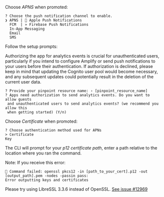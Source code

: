 Choose _APNS_ when promoted:

```console
? Choose the push notification channel to enable.
❯ APNS |  Apple Push Notifications
  FCM  | » Firebase Push Notifications
  In-App Messaging
  Email
  SMS
```

Follow the setup prompts: 

<Callout>

Authorizing the app for analytics events is crucial for unauthenticated users, particularly if you intend to configure Amplify or send push notifications to your users before their authentication. If authorization is declined, please keep in mind that updating the Cognito user pool would become necessary, and any subsequent updates could potentially result in the deletion of the current user data.

</Callout>

```console
? Provide your pinpoint resource name: › [pinpoint_resource_name]
? Apps need authorization to send analytics events. Do you want to allow guests
 and unauthenticated users to send analytics events? (we recommend you allow this 
 when getting started) (Y/n)
```

Choose _Certificate_ when promoted:

```console
? Choose authentication method used for APNs
> Certificate
Key
```

The CLI will prompt for your _p12 certificate path_, enter a path relative to the location where you ran the command.


<Callout>

Note: If you receive this error:
```console 
🛑 Command failed: openssl pkcs12 -in [path_to_your_cert].p12 -out [output_path].pem -nodes -passin pass:
Error outputting keys and certificates
```

Please try using LibreSSL 3.3.6 instead of OpenSSL. [See issue #12969](https://github.com/aws-amplify/amplify-cli/issues/12969)

</Callout>